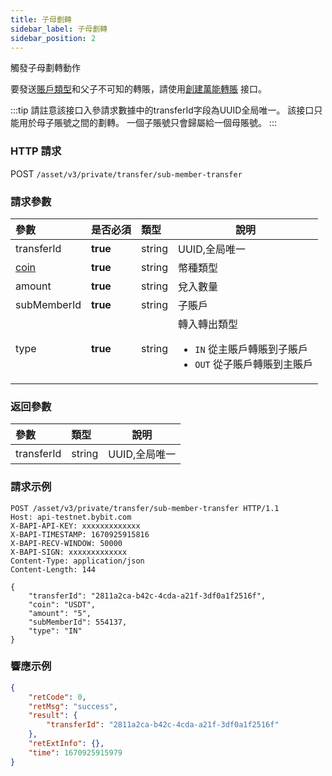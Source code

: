 ```yaml
---
title: 子母劃轉
sidebar_label: 子母劃轉
sidebar_position: 2
---
```



觸發子母劃轉動作

要發送[賬戶類型](../enum#accounttype)和父子不可知的轉賬，請使用<a href="uni-transfer">創建萬能轉賬</a> 接口。

:::tip
請註意該接口入參請求數據中的transferId字段為UUID全局唯一。
該接口只能用於母子賬號之間的劃轉。
一個子賬號只會歸屬給一個母賬號。
:::

### HTTP 請求
POST `/asset/v3/private/transfer/sub-member-transfer`

### 請求參數
| 參數 | 是否必須 | 類型 | 說明|
|:----- |:-------|:-----|------ |
|transferId |<b>true</b> |string |UUID,全局唯一 |
|[coin](../enum#coin)|<b>true</b>|string |幣種類型 |
|amount |<b>true</b> |string |兌入數量 |
|subMemberId |<b>true</b> |string |子賬戶 |
|type |<b>true</b> |string |轉入轉出類型<ul><li>`IN` 從主賬戶轉賬到子賬戶</li><li>`OUT` 從子賬戶轉賬到主賬戶</li> </ul>|

### 返回參數
| 參數 | 類型 | 說明|
|:----- |:-----|----- |
|transferId |string |UUID,全局唯一 |

### 請求示例

<Tabs>
<TabItem value="console" label="Console">

```http
POST /asset/v3/private/transfer/sub-member-transfer HTTP/1.1
Host: api-testnet.bybit.com
X-BAPI-API-KEY: xxxxxxxxxxxxx
X-BAPI-TIMESTAMP: 1670925915816
X-BAPI-RECV-WINDOW: 50000
X-BAPI-SIGN: xxxxxxxxxxxxx
Content-Type: application/json
Content-Length: 144

{
    "transferId": "2811a2ca-b42c-4cda-a21f-3df0a1f2516f",
    "coin": "USDT",
    "amount": "5",
    "subMemberId": 554137,
    "type": "IN"
}
```

</TabItem>
</Tabs>

### 響應示例

<Tabs>
<TabItem value="js linear" label="assets">

```json
{
    "retCode": 0,
    "retMsg": "success",
    "result": {
        "transferId": "2811a2ca-b42c-4cda-a21f-3df0a1f2516f"
    },
    "retExtInfo": {},
    "time": 1670925915979
}
```
</TabItem>
</Tabs>